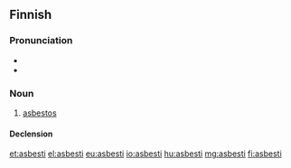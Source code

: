 ==Finnish==
{{wikipedia|lang=fi}}

===Pronunciation===
* {{hyphenation|as|bes|ti|lang=fi}}
* {{IPA|/ˈɑsbesti/|lang=fi}}

===Noun===
{{fi-noun}}

# {{context|mineral|lang=fi}} [[asbestos]]

====Declension====
{{fi-decl-risti|asbest|||a}}

[[et:asbesti]]
[[el:asbesti]]
[[eu:asbesti]]
[[io:asbesti]]
[[hu:asbesti]]
[[mg:asbesti]]
[[fi:asbesti]]